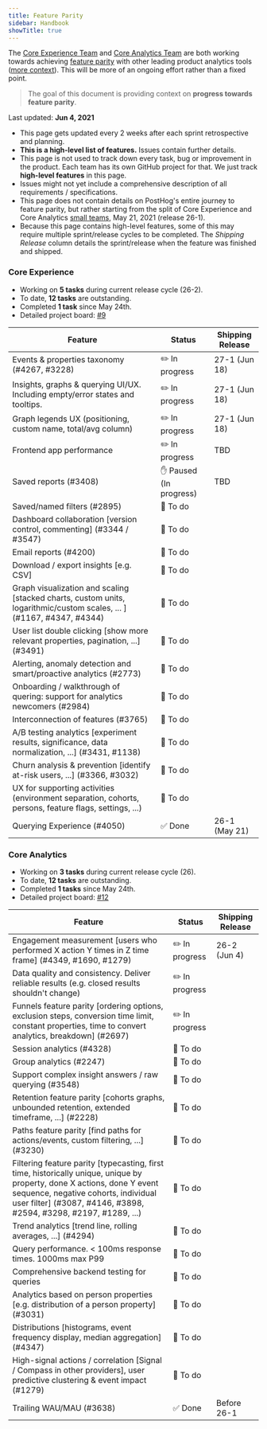 ```yaml
---
title: Feature Parity
sidebar: Handbook
showTitle: true
---
```


The [Core Experience Team](/handbook/people/team-structure/core-experience) and [Core Analytics Team](/handbook/people/team-structure/core-analytics) are both working towards achieving [feature parity](/handbook/strategy/roadmap#1-reach-parity) with other leading product analytics tools ([more context](https://github.com/PostHog/product-internal/issues/41)). This will be more of an ongoing effort rather than a fixed point.

> The goal of this document is providing context on **progress towards feature parity**.

Last updated: **Jun 4, 2021**

-   This page gets updated every 2 weeks after each sprint retrospective and planning.
-   **This is a high-level list of features.** Issues contain further details.
-   This page is not used to track down every task, bug or improvement in the product. Each team has its own GitHub project for that. We just track **high-level features** in this page.
-   Issues might not yet include a comprehensive description of all requirements / specifications.
-   This page does not contain details on PostHog's entire journey to feature parity, but rather starting from the split of Core Experience and Core Analytics [small teams](/handbook/people/team-structure/why-small-teams), May 21, 2021 (release 26-1).
-   Because this page contains high-level features, some of this may require multiple sprint/release cycles to be completed. The _Shipping Release_ column details the sprint/release when the feature was finished and shipped.

### Core Experience

-   Working on **5 tasks** during current release cycle (26-2).
-   To date, **12 tasks** are outstanding.
-   Completed **1 task** since May 24th.
-   Detailed project board: [#9](https://github.com/orgs/PostHog/projects/9)

<table>
    <thead>
        <tr>
            <th>Feature</th>
            <th>Status</th>
            <th>Shipping Release</th>
        </tr>
    </thead>
    <tbody>
        <tr>
            <td>Events &amp; properties taxonomy (#4267, #3228)</td>
            <td>✏️ In progress</td>
            <td>27-1 (Jun 18)</td>
        </tr>
        <tr>
            <td>Insights, graphs &amp; querying UI/UX. Including empty/error states and tooltips.</td>
            <td>✏️ In progress</td>
            <td>27-1 (Jun 18)</td>
        </tr>
        <tr>
            <td>Graph legends UX (positioning, custom name, total/avg column)</td>
            <td>✏️ In progress</td>
            <td>27-1 (Jun 18)</td>
        </tr>
        <tr>
            <td>Frontend app performance</td>
            <td>✏️ In progress</td>
            <td>TBD</td>
        </tr>
        <tr>
            <td>Saved reports (#3408)</td>
            <td>✋ Paused (In progress)</td>
            <td>TBD</td>
        </tr>
        <tr>
            <td>Saved/named filters (#2895)</td>
            <td>🚀 To do</td>
            <td></td>
        </tr>
        <tr>
            <td>Dashboard collaboration [version control, commenting] (#3344 / #3547)</td>
            <td>🚀 To do</td>
            <td></td>
        </tr>
        <tr>
            <td>Email reports (#4200)</td>
            <td>🚀 To do</td>
            <td></td>
        </tr>
        <tr>
            <td>Download / export insights [e.g. CSV]</td>
            <td>🚀 To do</td>
            <td></td>
        </tr>
        <tr>
            <td>
                Graph visualization and scaling [stacked charts, custom units, logarithmic/custom scales, ... ] (#1167,
                #4347, #4344)
            </td>
            <td>🚀 To do</td>
            <td></td>
        </tr>
        <tr>
            <td>User list double clicking [show more relevant properties, pagination, ...] (#3491)</td>
            <td>🚀 To do</td>
            <td></td>
        </tr>
        <tr>
            <td>Alerting, anomaly detection and smart/proactive analytics (#2773)</td>
            <td>🚀 To do</td>
            <td></td>
        </tr>
        <tr>
            <td>Onboarding / walkthrough of quering: support for analytics newcomers (#2984)</td>
            <td>🚀 To do</td>
            <td></td>
        </tr>
        <tr>
            <td>Interconnection of features (#3765)</td>
            <td>🚀 To do</td>
            <td></td>
        </tr>
        <tr>
            <td>A/B testing analytics [experiment results, significance, data normalization, ...] (#3431, #1138)</td>
            <td>🚀 To do</td>
            <td></td>
        </tr>
        <tr>
            <td>Churn analysis &amp; prevention [identify at-risk users, ...] (#3366, #3032)</td>
            <td>🚀 To do</td>
            <td></td>
        </tr>
        <tr>
            <td>
                UX for supporting activities (environment separation, cohorts, persons, feature flags, settings, ...)
            </td>
            <td>🚀 To do</td>
            <td></td>
        </tr>
        <tr style={{ color: '#ccc' }}>
            <td>Querying Experience (#4050)</td>
            <td>✅ Done</td>
            <td>26-1 (May 21)</td>
        </tr>
    </tbody>
</table>

### Core Analytics

-   Working on **3 tasks** during current release cycle (26).
-   To date, **12 tasks** are outstanding.
-   Completed **1 tasks** since May 24th.
-   Detailed project board: [#12](https://github.com/orgs/PostHog/projects/12)

<table>
    <thead>
        <tr>
            <th>Feature</th>
            <th>Status</th>
            <th>Shipping Release</th>
        </tr>
    </thead>
    <tbody>
        <tr>
            <td>Engagement measurement [users who performed X action Y times in Z time frame] (#4349, #1690, #1279)</td>
            <td>✏️ In progress</td>
            <td>26-2 (Jun 4)</td>
        </tr>
        <tr>
            <td>Data quality and consistency. Deliver reliable results (e.g. closed results shouldn't change)</td>
            <td>✏️ In progress</td>
            <td></td>
        </tr>
        <tr>
            <td>
                Funnels feature parity [ordering options, exclusion steps, conversion time limit, constant properties,
                time to convert analytics, breakdown] (#2697)
            </td>
            <td>✏️ In progress</td>
            <td></td>
        </tr>
        <tr>
            <td>Session analytics (#4328)</td>
            <td>🚀 To do</td>
            <td></td>
        </tr>
        <tr>
            <td>Group analytics (#2247)</td>
            <td>🚀 To do</td>
            <td></td>
        </tr>
        <tr>
            <td>Support complex insight answers / raw querying (#3548)</td>
            <td>🚀 To do</td>
            <td></td>
        </tr>
        <tr>
            <td>Retention feature parity [cohorts graphs, unbounded retention, extended timeframe, ...] (#2228)</td>
            <td>🚀 To do</td>
            <td></td>
        </tr>
        <tr>
            <td>Paths feature parity [find paths for actions/events, custom filtering, ...] (#3230)</td>
            <td>🚀 To do</td>
            <td></td>
        </tr>
        <tr>
            <td>
                Filtering feature parity [typecasting, first time, historically unique, unique by property, done X
                actions, done Y event sequence, negative cohorts, individual user filter] (#3087, #4146, #3898, #2594,
                #3298, #2197, #1289, ...)
            </td>
            <td>🚀 To do</td>
            <td></td>
        </tr>
        <tr>
            <td>Trend analytics [trend line, rolling averages, ...] (#4294)</td>
            <td>🚀 To do</td>
            <td></td>
        </tr>
        <tr>
            <td>Query performance. &lt; 100ms response times. 1000ms max P99</td>
            <td>🚀 To do</td>
            <td></td>
        </tr>
        <tr>
            <td>Comprehensive backend testing for queries</td>
            <td>🚀 To do</td>
            <td></td>
        </tr>
        <tr>
            <td>Analytics based on person properties [e.g. distribution of a person property] (#3031)</td>
            <td>🚀 To do</td>
            <td></td>
        </tr>
        <tr>
            <td>Distributions [histograms, event frequency display, median aggregation] (#4347)</td>
            <td>🚀 To do</td>
            <td></td>
        </tr>
        <tr>
            <td>
                High-signal actions / correlation [Signal / Compass in other providers], user predictive clustering &
                event impact (#1279)
            </td>
            <td>🚀 To do</td>
            <td></td>
        </tr>
        <tr style={{ color: '#ccc' }}>
            <td>Trailing WAU/MAU (#3638)</td>
            <td>✅ Done</td>
            <td>Before 26-1</td>
        </tr>
    </tbody>
</table>
